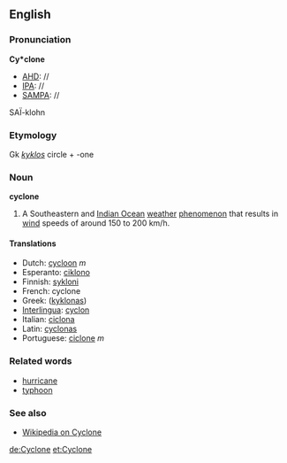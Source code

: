 ==English==

===Pronunciation===
'''Cy*clone'''
*[[AHD]]: //
*[[IPA]]: //
*[[SAMPA]]: //
SA&Iuml;-klohn

===Etymology===
Gk ''[[kyklos]]'' circle + -one

===Noun===
'''cyclone'''

#A Southeastern and [[Indian Ocean]] [[weather]] [[phenomenon]] that results in [[wind]] speeds of around 150 to 200 km/h.

====Translations====
*Dutch: [[cycloon]] ''m''
*Esperanto: [[ciklono]]
*Finnish: [[sykloni]]
*French: cyclone
*Greek: ([[kyklonas]])
*[[Interlingua]]: [[cyclon]]
*Italian: [[ciclona]]
*Latin: [[cyclonas]]
*Portuguese: [[ciclone]] ''m''

===Related words===
*[[hurricane]]
*[[typhoon]]

===See also===
*[[wikipedia:en:Cyclone|Wikipedia on Cyclone]]

[[de:Cyclone]]
[[et:Cyclone]]